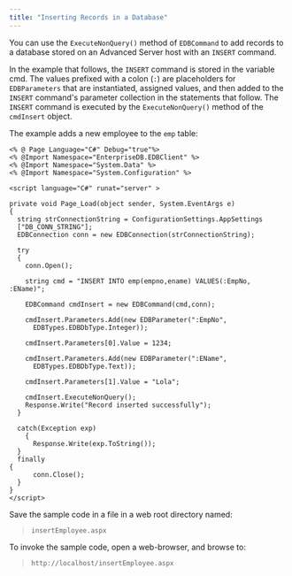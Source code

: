 ```yaml
---
title: "Inserting Records in a Database"
---
```


<div id="inserting_records_in_a_database" class="registered_link"></div>


You can use the `ExecuteNonQuery()` method of `EDBCommand` to add records to a database stored on an Advanced Server host with an `INSERT` command.

In the example that follows, the `INSERT` command is stored in the variable cmd. The values prefixed with a colon (`:`) are placeholders for `EDBParameters` that are instantiated, assigned values, and then added to the `INSERT` command's parameter collection in the statements that follow. The `INSERT` command is executed by the `ExecuteNonQuery()` method of the `cmdInsert` object.

The example adds a new employee to the `emp` table:

    <% @ Page Language="C#" Debug="true"%>
    <% @Import Namespace="EnterpriseDB.EDBClient" %>
    <% @Import Namespace="System.Data" %>
    <% @Import Namespace="System.Configuration" %>

    <script language="C#" runat="server" >

    private void Page_Load(object sender, System.EventArgs e)
    {
      string strConnectionString = ConfigurationSettings.AppSettings
      ["DB_CONN_STRING"];
      EDBConnection conn = new EDBConnection(strConnectionString);

      try
      {
        conn.Open();

        string cmd = "INSERT INTO emp(empno,ename) VALUES(:EmpNo, :EName)";

        EDBCommand cmdInsert = new EDBCommand(cmd,conn);

        cmdInsert.Parameters.Add(new EDBParameter(":EmpNo",
          EDBTypes.EDBDbType.Integer));

        cmdInsert.Parameters[0].Value = 1234;

        cmdInsert.Parameters.Add(new EDBParameter(":EName",
          EDBTypes.EDBDbType.Text));

        cmdInsert.Parameters[1].Value = "Lola";

        cmdInsert.ExecuteNonQuery();
        Response.Write("Record inserted successfully");
      }

      catch(Exception exp)
        {
          Response.Write(exp.ToString());
      }
      finally
    {
          conn.Close();
      }
    }
    </script>

Save the sample code in a file in a web root directory named:

> `insertEmployee.aspx`

To invoke the sample code, open a web-browser, and browse to:

> `http://localhost/insertEmployee.aspx`
